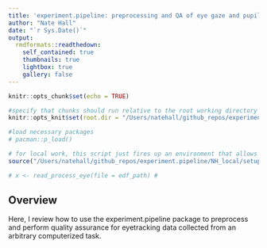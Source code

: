 ```yaml
---
title: 'experiment.pipeline: preprocessing and QA of eye gaze and pupilometry data'
author: "Nate Hall"
date: "`r Sys.Date()`"
output:
  rmdformats::readthedown:
    self_contained: true
    thumbnails: true
    lightbox: true
    gallery: false
---
```


```r
knitr::opts_chunk$set(echo = TRUE)

#specify that chunks should run relative to the root working directory (may need to be changed per user)
knitr::opts_knit$set(root.dir = "/Users/natehall/github_repos/experiment.pipeline/")

#load necessary packages
# pacman::p_load()

# for local work, this script just fires up an environment that allows me to work with the functions I need. Once we package-ize it, will need to change this.
source("/Users/natehall/github_repos/experiment.pipeline/NH_local/setup_envi.R")

# x <- read_process_eye(file = edf_path) #
```

## Overview


Here, I review how to use the experiment.pipeline package to preprocess and perform quality assurance for eyetracking data collected from an arbitrary computerized task. 



